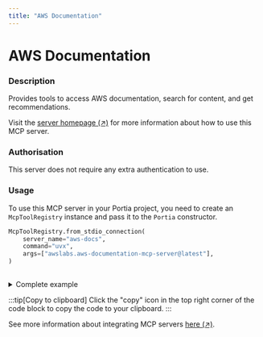 ```yaml
---
title: "AWS Documentation"
---
```

<!-- WARNING: This file is auto-generated by generate_tool_docs.py. Do not edit manually. -->


# AWS Documentation

### Description

Provides tools to access AWS documentation, search for content, and get recommendations.

Visit the [server homepage (↗)](https://github.com/awslabs/mcp/tree/HEAD/src/aws-documentation-mcp-server) for more information about how to use this MCP server.

### Authorisation

This server does not require any extra authentication to use.

### Usage

To use this MCP server in your Portia project, you need to create an `McpToolRegistry` instance and pass it to the `Portia` constructor.

```python
McpToolRegistry.from_stdio_connection(
    server_name="aws-docs",
    command="uvx",
    args=["awslabs.aws-documentation-mcp-server@latest"],
)
                    
```

<details>
<summary>Complete example</summary>

Equip your `Portia` instance with the tools from the MCP server, in addition to the default tools from the `DefaultToolRegistry`:

```python
from portia import DefaultToolRegistry, McpToolRegistry, Portia, Config

config = Config.from_default()
tool_registry = DefaultToolRegistry(config) +  McpToolRegistry.from_stdio_connection(
    server_name="aws-docs",
    command="uvx",
    args=["awslabs.aws-documentation-mcp-server@latest"],
)
                    

portia = Portia(config=config, tools=tool_registry)
```

</details>

:::tip[Copy to clipboard]
Click the "copy" icon in the top right corner of the code block to copy the code to your clipboard.
:::

See more information about integrating MCP servers [here (↗)](/mcp-servers).

